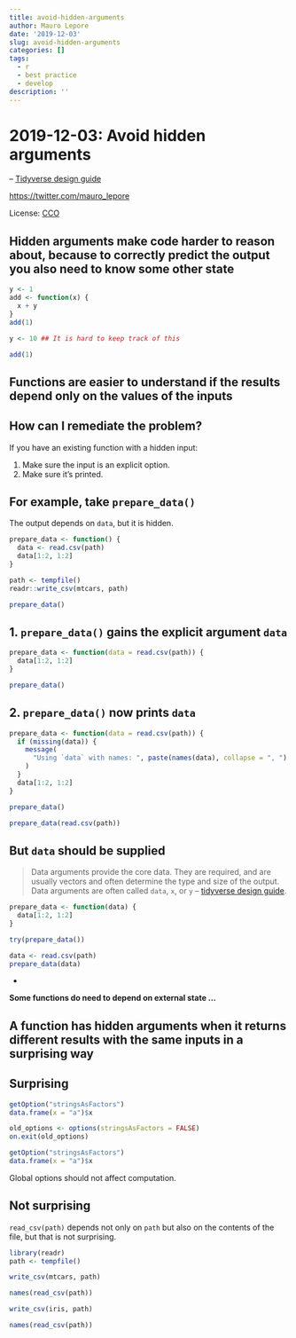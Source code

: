 ```yaml
---
title: avoid-hidden-arguments
author: Mauro Lepore
date: '2019-12-03'
slug: avoid-hidden-arguments
categories: []
tags:
  - r
  - best practice
  - develop
description: ''
---
```


# 2019-12-03: Avoid hidden arguments

-- [Tidyverse design guide](https://principles.tidyverse.org/args-hidden.html)

<https://twitter.com/mauro_lepore>

License: [CCO](https://creativecommons.org/choose/zero/?lang=es)

## Hidden arguments make code harder to reason about, because to correctly predict the output you also need to know some other state

```r
y <- 1
add <- function(x) {
  x + y
}
add(1)

y <- 10 ## It is hard to keep track of this

add(1)  
```

## Functions are easier to understand if the results depend only on the values of the inputs

##  How can I remediate the problem?

If you have an existing function with a hidden input:

1. Make sure the input is an explicit option.
2. Make sure it’s printed.

## For example, take `prepare_data()`

The output depends on `data`, but it is hidden.

```r
prepare_data <- function() {
  data <- read.csv(path)
  data[1:2, 1:2]
}

path <- tempfile()
readr::write_csv(mtcars, path)

prepare_data()
```

## 1. `prepare_data()` gains the explicit argument `data`

```r
prepare_data <- function(data = read.csv(path)) {
  data[1:2, 1:2]
}

prepare_data()
```

## 2. `prepare_data()` now prints `data`

```r
prepare_data <- function(data = read.csv(path)) {
  if (missing(data)) {
    message(
      "Using `data` with names: ", paste(names(data), collapse = ", ")
    )
  }
  data[1:2, 1:2]
}

prepare_data()

prepare_data(read.csv(path))
```

## But `data` should be supplied

> Data arguments provide the core data. They are required, and are usually vectors and often determine the type and size of the output. Data arguments are often called `data`, `x`, or `y` -- [tidyverse design guide](https://principles.tidyverse.org/args-data-details.html).

```r
prepare_data <- function(data) {
  data[1:2, 1:2]
}

try(prepare_data())

data <- read.csv(path)
prepare_data(data)
```


-

**Some functions do need to depend on external state ...**
 
## A function has hidden arguments when it returns different results with the same inputs in a surprising way

## Surprising

```r
getOption("stringsAsFactors")
data.frame(x = "a")$x

old_options <- options(stringsAsFactors = FALSE)
on.exit(old_options)

getOption("stringsAsFactors")
data.frame(x = "a")$x
```

Global options should not affect computation.

## Not surprising

`read_csv(path)` depends not only on `path` but also on the contents of the file, but that is not surprising.

```r
library(readr)
path <- tempfile()

write_csv(mtcars, path)

names(read_csv(path))

write_csv(iris, path)

names(read_csv(path))
```
